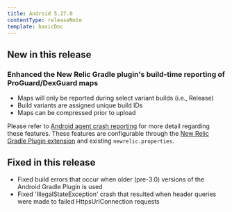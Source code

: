 ```yaml
---
title: Android 5.27.0
contentType: releaseNote
template: basicDoc
---
```


## New in this release

### Enhanced the New Relic Gradle plugin's build-time reporting of ProGuard/DexGuard maps

*   Maps will only be reported during select variant builds (i.e., Release)
*   Build variants are assigned unique build IDs
*   Maps can be compressed prior to upload

Please refer to [Android agent crash reporting](https://docs.newrelic.com/docs/mobile-monitoring/new-relic-mobile-android/install-configure/android-agent-crash-reporting) for more detail regarding these features. These features are configurable through the [New Relic Gradle Plugin extension](https://docs.newrelic.com/docs/mobile-monitoring/new-relic-mobile-android/install-configure/configure-agent-gradle-plugin-extension) and existing `newrelic.properties`.

## Fixed in this release

*   Fixed build errors that occur when older (pre-3.0) versions of the Android Gradle Plugin is used
*   Fixed 'IllegalStateException' crash that resulted when header queries were made to failed HttpsUrlConnection requests